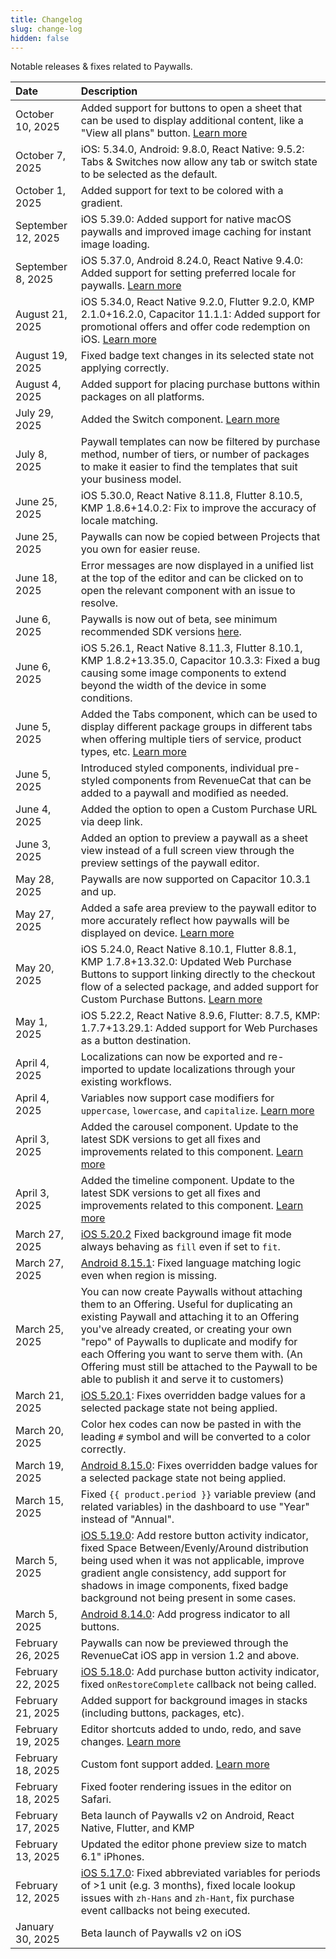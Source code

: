 ```yaml
---
title: Changelog
slug: change-log
hidden: false
---
```


Notable releases & fixes related to Paywalls.

| Date | Description |
| :----------------- | :---------- |
| October 10, 2025 | Added support for buttons to open a sheet that can be used to display additional content, like a "View all plans" button. [Learn more](https://www.revenuecat.com/docs/tools/paywalls/creating-paywalls/components#navigate-to-sheet) |
| October 7, 2025 | iOS: 5.34.0, Android: 9.8.0, React Native: 9.5.2: Tabs & Switches now allow any tab or switch state to be selected as the default. |
| October 1, 2025 | Added support for text to be colored with a gradient. |
| September 12, 2025 | iOS 5.39.0: Added support for native macOS paywalls and improved image caching for instant image loading. |
| September 8, 2025 | iOS 5.37.0, Android 8.24.0, React Native 9.4.0: Added support for setting preferred locale for paywalls. [Learn more](https://www.revenuecat.com/docs/tools/paywalls/displaying-paywalls#setting-preferred-locale) |
| August 21, 2025 | iOS 5.34.0, React Native 9.2.0, Flutter 9.2.0, KMP 2.1.0+16.2.0, Capacitor 11.1.1: Added support for promotional offers and offer code redemption on iOS. [Learn more](https://www.revenuecat.com/docs/tools/paywalls/creating-paywalls/supporting-offers) |
| August 19, 2025 | Fixed badge text changes in its selected state not applying correctly. |
| August 4, 2025 | Added support for placing purchase buttons within packages on all platforms.
| July 29, 2025 | Added the Switch component. [Learn more](https://www.revenuecat.com/docs/tools/paywalls/creating-paywalls/components#switch-component) |
| July 8, 2025 | Paywall templates can now be filtered by purchase method, number of tiers, or number of packages to make it easier to find the templates that suit your business model. |
| June 25, 2025 | iOS 5.30.0, React Native 8.11.8, Flutter 8.10.5, KMP 1.8.6+14.0.2: Fix to improve the accuracy of locale matching. |
| June 25, 2025 | Paywalls can now be copied between Projects that you own for easier reuse. |
| June 18, 2025 | Error messages are now displayed in a unified list at the top of the editor and can be clicked on to open the relevant component with an issue to resolve. |
| June 6, 2025 | Paywalls is now out of beta, see minimum recommended SDK versions [here](/tools/paywalls#required-sdk-versions). |
| June 6, 2025 | iOS 5.26.1, React Native 8.11.3, Flutter 8.10.1, KMP 1.8.2+13.35.0, Capacitor 10.3.3: Fixed a bug causing some image components to extend beyond the width of the device in some conditions. |
| June 5, 2025 | Added the Tabs component, which can be used to display different package groups in different tabs when offering multiple tiers of service, product types, etc. [Learn more](/tools/paywalls/creating-paywalls/components#tabs-component)| 
| June 5, 2025 | Introduced styled components, individual pre-styled components from RevenueCat that can be added to a paywall and modified as needed. |
| June 4, 2025 | Added the option to open a Custom Purchase URL via deep link. |
| June 3, 2025 | Added an option to preview a paywall as a sheet view instead of a full screen view through the preview settings of the paywall editor. |
| May 28, 2025 | Paywalls are now supported on Capacitor 10.3.1 and up. |
| May 27, 2025 | Added a safe area preview to the paywall editor to more accurately reflect how paywalls will be displayed on device. [Learn more](https://www.revenuecat.com/docs/tools/paywalls/creating-paywalls#safe-area-preview) |
| May 20, 2025 | iOS 5.24.0, React Native 8.10.1, Flutter 8.8.1, KMP 1.7.8+13.32.0: Updated Web Purchase Buttons to support linking directly to the checkout flow of a selected package, and added support for Custom Purchase Buttons. [Learn more](https://www.revenuecat.com/docs/tools/paywalls/creating-paywalls/web-purchase-button) |
| May 1, 2025 | iOS 5.22.2, React Native 8.9.6, Flutter: 8.7.5, KMP: 1.7.7+13.29.1: Added support for Web Purchases as a button destination. |
| April 4, 2025 | Localizations can now be exported and re-imported to update localizations through your existing workflows. |
| April 4, 2025 | Variables now support case modifiers for `uppercase`, `lowercase`, and `capitalize`. [Learn more](https://www.revenuecat.com/docs/tools/paywalls/creating-paywalls/variables#variable-modifiers) |
| April 3, 2025 | Added the carousel component. Update to the latest SDK versions to get all fixes and improvements related to this component. [Learn more](https://www.revenuecat.com/docs/tools/paywalls/creating-paywalls/components#carousel-component)|
| April 3, 2025 | Added the timeline component. Update to the latest SDK versions to get all fixes and improvements related to this component. [Learn more](https://www.revenuecat.com/docs/tools/paywalls/creating-paywalls/components#timeline-component)|
| March 27, 2025 | [iOS 5.20.2](https://github.com/RevenueCat/purchases-ios/pull/4920) Fixed background image fit mode always behaving as `fill` even if set to `fit`. |
| March 27, 2025 | [Android 8.15.1](https://github.com/RevenueCat/purchases-android/pull/2295): Fixed language matching logic even when region is missing.
| March 25, 2025 | You can now create Paywalls without attaching them to an Offering. Useful for duplicating an existing Paywall and attaching it to an Offering you've already created, or creating your own "repo" of Paywalls to duplicate and modify for each Offering you want to serve them with. (An Offering must still be attached to the Paywall to be able to publish it and serve it to customers) |
| March 21, 2025 | [iOS 5.20.1](https://github.com/RevenueCat/purchases-ios/pull/4907): Fixes overridden badge values for a selected package state not being applied. |
| March 20, 2025 | Color hex codes can now be pasted in with the leading `#` symbol and will be converted to a color correctly. |
| March 19, 2025 | [Android 8.15.0](https://github.com/RevenueCat/purchases-android/pull/2273): Fixes overridden badge values for a selected package state not being applied. |
| March 15, 2025 | Fixed `{{ product.period }}` variable preview (and related variables) in the dashboard to use "Year" instead of "Annual". |
| March 5, 2025 | [iOS 5.19.0](https://github.com/RevenueCat/purchases-ios/pull/4854): Add restore button activity indicator, fixed Space Between/Evenly/Around distribution being used when it was not applicable, improve gradient angle consistency, add support for shadows in image components, fixed badge background not being present in some cases. |
| March 5, 2025 | [Android 8.14.0](https://github.com/RevenueCat/purchases-android/pull/2223):  Add progress indicator to all buttons. |
| February 26, 2025 | Paywalls can now be previewed through the RevenueCat iOS app in version 1.2 and above. |
| February 22, 2025 | [iOS 5.18.0](https://github.com/RevenueCat/purchases-ios/pull/4815): Add purchase button activity indicator, fixed `onRestoreComplete` callback not being called. |
| February 21, 2025 | Added support for background images in stacks (including buttons, packages, etc). |
| February 19, 2025 | Editor shortcuts added to undo, redo, and save changes. [Learn more](https://www.revenuecat.com/docs/tools/paywalls/creating-paywalls#modifying-components) |
| February 18, 2025 | Custom font support added. [Learn more](https://www.revenuecat.com/docs/tools/paywalls/creating-paywalls/components#custom-fonts)  |
| February 18, 2025 | Fixed footer rendering issues in the editor on Safari. |
| February 17, 2025 | Beta launch of Paywalls v2 on Android, React Native, Flutter, and KMP |
| February 13, 2025 | Updated the editor phone preview size to match 6.1" iPhones. |
| February 12, 2025 | [iOS 5.17.0](https://github.com/RevenueCat/purchases-ios/pull/4783): Fixed abbreviated variables for periods of >1 unit (e.g. 3 months), fixed locale lookup issues with `zh-Hans` and `zh-Hant`, fix purchase event callbacks not being executed. |
| January 30, 2025 | Beta launch of Paywalls v2 on iOS |